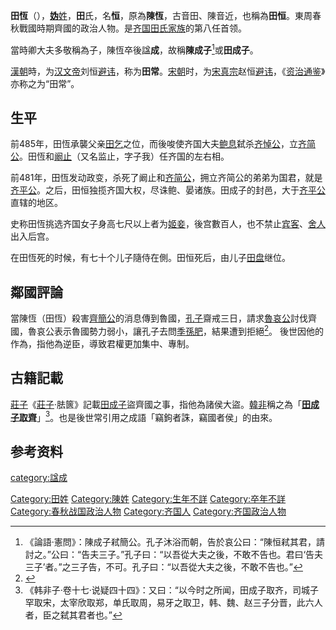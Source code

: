 {{模板:Infobox 先秦人物
|名稱=田恆
|姓=[[媯姓|媯]]
|氏=[[田氏|田]]（[[陳氏|陳]]）
|名=恆
|字=
|别名=陳恒、田常、田成子、陳成子、陈子行
|别字=
|諡号=成
|官位=
|時代=春秋
|國家=齊國
|身份=[[齊國|齊國]]大夫
|出生日期=
|逝世日期=
|父=[[田僖子|田僖子]][[田乞|田乞]]
|子女=[[田襄子|田襄子]][[田盤|田盤]]
}}

'''田恆'''（{{bd|？||？||catIdx=T田}}），[[妫姓|'''妫'''姓]]，'''田'''氏，名'''恒'''，原為'''陳恆'''，古音田、陳音近，也稱為'''田恒'''。東周春秋戰國時期齊國的政治人物。是[[齐国|齐国]][[田齐|田氏家族]]的第八任首领。

當時卿大夫多敬稱為子，陳恆卒後諡'''成'''，故稱'''陳成子'''<ref>《論語·憲問》：陳成子弒簡公。孔子沐浴而朝，告於哀公曰：“陳恒弒其君，請討之。”公曰：“告夫三子。”孔子曰：“以吾從大夫之後，不敢不告也。君曰‘告夫三子’者。”之三子告，不可。孔子曰：“以吾從大夫之後，不敢不告也。”</ref>或'''田成子'''。

[[漢朝|漢朝]]時，为[[汉文帝|汉文帝]]刘恒[[避讳|避讳]]，称为'''田常'''。[[宋朝|宋朝]]时，为[[宋真宗|宋真宗]]赵恒[[避讳|避讳]]，《[[资治通鉴|资治通鉴]]》亦称之为“田常”。

==生平==
前485年，田恆承襲父亲[[田乞|田乞]]之位，而後唆使齐国大夫[[鲍息|鲍息]]弑杀[[齐悼公|齐悼公]]，立[[齐简公|齐简公]]。田恆和[[阚止|阚止]]（又名监止，字子我）任齐国的左右相。

前481年，田恆发动政变，杀死了阚止和[[齐简公|齐简公]]，拥立齐简公的弟弟为国君，就是[[齐平公|齐平公]]。之后，田恒独揽齐国大权，尽诛鲍、晏诸族。田成子的封邑，大于[[齐平公|齐平公]]直辖的地区。

史称田恆挑选齐国女子身高七尺以上者为[[姬妾|姬妾]]，後宫數百人，也不禁止[[宾客|宾客]]、[[舍人|舍人]]出入后宫。

在田恆死的时候，有七十个儿子隨侍在側。田恒死后，由儿子[[田盘|田盘]]继位。

==鄰國評論==
當陳恆（田恆）殺害[[齊簡公|齊簡公]]的消息傳到魯國，[[孔子|孔子]]齋戒三日，請求[[魯哀公|魯哀公]]討伐齊國，魯哀公表示魯國勢力弱小，讓孔子去問[[季孫肥|季孫肥]]，結果遭到拒絕<ref>{{Wikisource history|史記|046|田敬仲完世家}}</ref>。
後世因他的作為，指他為逆臣，導致君權更加集中、專制。

==古籍記載==
[[莊子|莊子]]《[[南華經|莊子]]·胠篋》記載[[田恆|田成子]]盜齊國之事，指他為諸侯大盜。[[韓非|韓非]]稱之為「'''[[田成子取齊|田成子取齊]]'''」<ref> 《韩非子·卷十七·说疑四十四》：又曰：“以今时之所闻，田成子取齐，司城子罕取宋，太宰欣取郑，单氏取周，易牙之取卫，韩、魏、赵三子分晋，此六人者，臣之弑其君者也。”</ref>。也是後世常引用之成語「竊鉤者誅，竊國者侯」的由來。

{{start box}}
{{s-before|[[田釐子|田釐子]]田乞}}
{{s-title|[[田齐|田氏家族]]首领}}
{{s-after|[[田襄子|田襄子]]田盤}}
{{end box}}
{{田齊君主}}

==参考资料==
{{Reflist|2}}


[[Category:田姓|Category:田姓]]
[[Category:陳姓|Category:陳姓]]
[[Category:生年不詳|Category:生年不詳]]
[[Category:卒年不詳|Category:卒年不詳]]
[[Category:春秋战国政治人物|Category:春秋战国政治人物]]
[[Category:齐国人|Category:齐国人]]
[[Category:齐国政治人物|Category:齐国政治人物]]
[[category:諡成|category:諡成]]